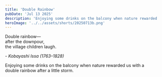 ```yaml
---
title: 'Double Rainbow'
pubDate: 'Jul 13 2025'
description: 'Enjoying some drinks on the balcony when nature rewarded us with a double rainbow after a little storm.'
heroImage: '../../assets/shorts/20250713b.png'
---
```



<div class="text-gray-600 border-l-4 border-orange-200 pl-9">
Double rainbow—<br />
after the downpour,<br />
the village children laugh.
</div>

_- Kobayashi Issa (1763–1828)_

Enjoying some drinks on the balcony when nature rewarded us with a double rainbow after a little storm.
